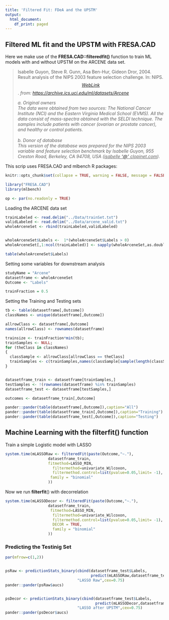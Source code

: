 ```yaml
---
title: 'Filtered Fit: FDeA and the UPSTM'
output:
  html_document:
    df_print: paged
---
```


## Filtered ML fit and the UPSTM with FRESA.CAD

Here we make use of the **FRESA.CAD::filteredfit()** function to train ML models with and without UPSTM on the ARCENE data set.

> Isabelle Guyon, Steve R. Gunn, Asa Ben-Hur, Gideon Dror, 2004. Result analysis of the NIPS 2003 feature selection challenge. In: NIPS. [$$Web Link$$](http://books.nips.cc/papers/files/nips17/NIPS2004_0194.pdf). *from: <https://archive.ics.uci.edu/ml/datasets/Arcene>*
>
> *a. Original owners\
> The data were obtained from two sources: The National Cancer Institute (NCI) and the Eastern Virginia Medical School (EVMS). All the data consist of mass-spectra obtained with the SELDI technique. The samples include patients with cancer (ovarian or prostate cancer), and healthy or control patients.\
> \
> b. Donor of database\
> This version of the database was prepared for the NIPS 2003 variable and feature selection benchmark by Isabelle Guyon, 955 Creston Road, Berkeley, CA 94708, USA ([isabelle **'\@'** clopinet.com]{.underline}).*

This scrip uses FRESA.CAD and mlbench R packages:

```r
knitr::opts_chunk$set(collapse = TRUE, warning = FALSE, message = FALSE,comment = "#>")

library("FRESA.CAD")
library(mlbench)

op <- par(no.readonly = TRUE)

```

Loading the ARCENE data set

```r
trainLabeled <- read.delim("../Data/trainSet.txt")
validLabeled <- read.delim("../Data/arcene_valid.txt")
wholeArceneSet <- rbind(trainLabeled,validLabeled)


wholeArceneSet$Labels <-  1*(wholeArceneSet$Labels > 0)
wholeArceneSet[,1:ncol(trainLabeled)] <- sapply(wholeArceneSet,as.double)

table(wholeArceneSet$Labels)

```

Setting some variables for downstream analysis

```r
studyName = "Arcene"
datasetframe <- wholeArceneSet
Outcome <- "Labels"

trainFraction = 0.5

```

Setting the Training and Testing sets

```r

tb <- table(datasetframe[,Outcome])
classNames <- unique(datasetframe[,Outcome])

allrowClass <- datasetframe[,Outcome]
names(allrowClass) <- rownames(datasetframe)

trainsize <- trainFraction*min(tb);
trainSamples <- NULL;
for (theClass in classNames)
{
  classSample <- allrowClass[allrowClass == theClass]
  trainSamples <- c(trainSamples,names(classSample[sample(length(classSample),trainsize)]))
}


datasetframe_train <- datasetframe[trainSamples,]
testSamples <- !(rownames(datasetframe) %in% trainSamples)
datasetframe_test <- datasetframe[testSamples,]

outcomes <- datasetframe_train[,Outcome]

pander::pander(table(datasetframe[,Outcome]),caption="All")
pander::pander(table(datasetframe_train[,Outcome]),caption="Training")
pander::pander(table(datasetframe_test[,Outcome]),caption="Testing")


```

## Machine Learning with the filterfit() function

Train a simple Logistic model with LASSO

```r


system.time(mLASSORaw <- filteredFit(paste(Outcome,"~."),
                   datasetframe_train,
                   fitmethod=LASSO_MIN,
                     filtermethod=univariate_Wilcoxon,
                     filtermethod.control=list(pvalue=0.05,limit= -1),
                    family = "binomial"
                   ))


```

Now we run **filterfit**() with decorrelation

```r


system.time(mLASSODecor <- filteredFit(paste(Outcome,"~."),
                   datasetframe_train,
                    fitmethod=LASSO_MIN,
                     filtermethod=univariate_Wilcoxon,
                     filtermethod.control=list(pvalue=0.05,limit= -1),
                     DECOR = TRUE,
                     family = "binomial"
                   ))


```

### Predicting the Testinig Set

```r


par(mfrow=c(1,2))


psRaw <- predictionStats_binary(cbind(datasetframe_test$Labels,
                                      predict(mLASSORaw,datasetframe_test)),
                                "LASSO Raw",cex=0.75)
pander::pander(psRaw$aucs)


psDecor <- predictionStats_binary(cbind(datasetframe_test$Labels,
                                        predict(mLASSODecor,datasetframe_test)),
                                "LASSO after UPSTM",cex=0.75)
pander::pander(psDecor$aucs)



```
